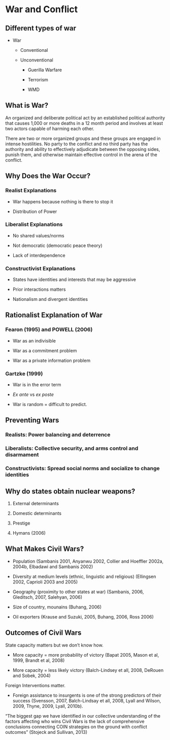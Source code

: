 # War and Conflict
## Different types of war

+ War

  + Conventional
  
  + Unconventional
  
    + Guerilla Warfare

    + Terrorism
    
    + WMD

## What is War?

An organized and deliberate political act by an established political authority that causes 1,000 or more deaths in a 12 month period and involves at least two actors capable of harming each other.

There are two or more organized groups and these groups are engaged in intense hostilities. No party to the conflict and no third party has the authority and ability to effectively adjudicate between the opposing sides, punish them, and otherwise maintain
effective control in the arena of the conflict.

## Why Does the War Occur?
### Realist Explanations
+ War happens because nothing is there to stop it

+ Distribution of Power

### Liberalist Explanations
+ No shared values/norms

+ Not democratic (democratic peace theory)

+ Lack of interdependence

### Constructivist Explanations
+ States have identities and interests that may be
aggressive

+ Prior interactions matters

+ Nationalism and divergent identities

## Rationalist Explanation of War
### Fearon (1995) and POWELL (2006)

+ War as an indivisible

+ War as a commitment problem

+ War as a private information problem

### Gartzke (1999)

+ War is in the error term

+ *Ex ante* vs *ex poste*

+ War is random = difficult to predict.

## Preventing Wars
### Realists: Power balancing and deterrence
### Liberalists: Collective security, and arms control and disarmament
### Constructivists: Spread social norms and socialize to change identities

## Why do states obtain nuclear weapons?

1. External determinants

2. Domestic determinants

3. Prestige

4. Hymans (2006)

## What Makes Civil Wars?

+ Population (Sambanis 2001, Anyanwu 2002, Collier and Hoeffler 2002a, 2004b, Elbadawi and Sambanis 2002)

+ Diversity at medium levels (ethnic, linguistic and religious) (Ellingsen 2002, Caprioli 2003 and 2005)

+ Geography (proximity to other states at war) (Sambanis, 2006, Gleditsch, 2007, Salehyan, 2006)

+ Size of country, mounains (Buhang, 2006)

+ Oil exporters (Krause and Suzuki, 2005, Buhang, 2006, Ross 2006)

## Outcomes of Civil Wars

State capacity matters but we don’t know how.

+ More capacity = more probability of victory (Bapat 2005, Mason et al, 1999, Brandt et al, 2008)

+ More capacity = less likely victory (Balch-Lindsey et all, 2008, DeRouen and Sobek, 2004)

Foreign Interventions matter.

+ Foreign assistance to insurgents is one of the strong predictors of their success (Svensson, 2007, Balch-Lindsay et all, 2008, Lyall and Wilson, 2009, Thyne, 2009, Lyall, 2010b).

“The biggest gap we have identified in our collective understanding of the factors affecting who wins Civil Wars is the lack of comprehensive conclusions connecting COIN strategies on the ground with conflict outcomes” (Stojeck and Sullivan, 2013)